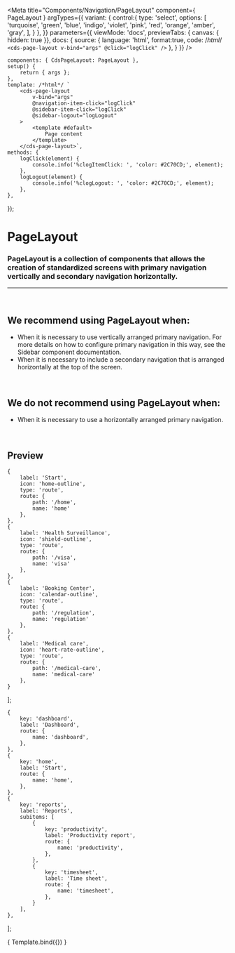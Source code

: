 
<Meta
	title="Components/Navigation/PageLayout"
	component={ PageLayout }
	argTypes={{
		variant: {
			control:{
				type: 'select',
				options: [
					'turquoise',
					'green',
					'blue',
					'indigo',
					'violet',
					'pink',
					'red',
					'orange',
					'amber',
					'gray',
				],
			}
		},
	}}
	parameters={{
		viewMode: 'docs',
		previewTabs: { canvas: { hidden: true }},
		docs: {
			source: {
				language: 'html',
				format:true,
				code: /*html*/
`<cds-page-layout
	v-bind="args"
	@click="logClick"
/>`
			},
		}
	}}
/>

	components: { CdsPageLayout: PageLayout },
	setup() {
		return { args };
	},
	template: /*html*/ `
		<cds-page-layout
			v-bind="args"
			@navigation-item-click="logClick"
			@sidebar-item-click="logClick"
			@sidebar-logout="logLogout"
		>
			<template #default>
				Page content
			</template>
		</cds-page-layout>`,
	methods: {
		logClick(element) {
			console.info('%clogItemClick: ', 'color: #2C70CD;', element);
		},
		logLogout(element) {
			console.info('%clogLogout: ', 'color: #2C70CD;', element);
		},
	},
});

# PageLayout

### PageLayout is a collection of components that allows the creation of standardized screens with primary navigation vertically and secondary navigation horizontally.
---
<br />

## We recommend using PageLayout when:
- When it is necessary to use vertically arranged primary navigation. For more details on how to configure primary navigation in this way, see the Sidebar component documentation.
- When it is necessary to include a secondary navigation that is arranged horizontally at the top of the screen.

<br />

## We do not recommend using PageLayout when:
- When it is necessary to use a horizontally arranged primary navigation.

<br />

## Preview

	{
		label: 'Start',
		icon: 'home-outline',
		type: 'route',
		route: {
			path: '/home',
			name: 'home'
		},
	},
	{
		label: 'Health Surveillance',
		icon: 'shield-outline',
		type: 'route',
		route: {
			path: '/visa',
			name: 'visa'
		},
	},
	{
		label: 'Booking Center',
		icon: 'calendar-outline',
		type: 'route',
		route: {
			path: '/regulation',
			name: 'regulation'
		},
	},
	{
		label: 'Medical care',
		icon: 'heart-rate-outline',
		type: 'route',
		route: {
			path: '/medical-care',
			name: 'medical-care'
		},
	}
];

	{
		key: 'dashboard',
		label: 'Dashboard',
		route: {
			name: 'dashboard',
		},
	},
	{
		key: 'home',
		label: 'Start',
		route: {
			name: 'home',
		},
	},
	{
		key: 'reports',
		label: 'Reports',
		subitems: [
			{
				key: 'productivity',
				label: 'Productivity report',
				route: {
					name: 'productivity',
				},
			},
			{
				key: 'timesheet',
				label: 'Time sheet',
				route: {
					name: 'timesheet',
				},
			}
		],
	},
];

<Canvas>
	<Story
		name="PageLayout"
		args={{
			variant: 'indigo',
			light: true,
			user: {
				name: 'Joana Mendes',
				role: 'Administrator',
				picture: 'https://this-person-does-not-exist.com/img/avatar-gen83fa18cdcd216e7220794a23e76fe0dc.jpg',
			},
			collapsibleSideBar: true,
			sideBarItems,
			sideBarActiveItem: sideBarItems[2],
			navigationActiveItem: navigationItems[1],
			navigationItems,
			logos: {
				default: 'https://rahulaher.netlify.app/img/logo/word-black-colored.svg',
				collapsed: 'https://rahulaher.netlify.app/img/logo/glyph-black-colored.svg',
			},
		}}
	>
		{ Template.bind({}) }
	</Story>
</Canvas>

<ArgsTable story="PageLayout" />
